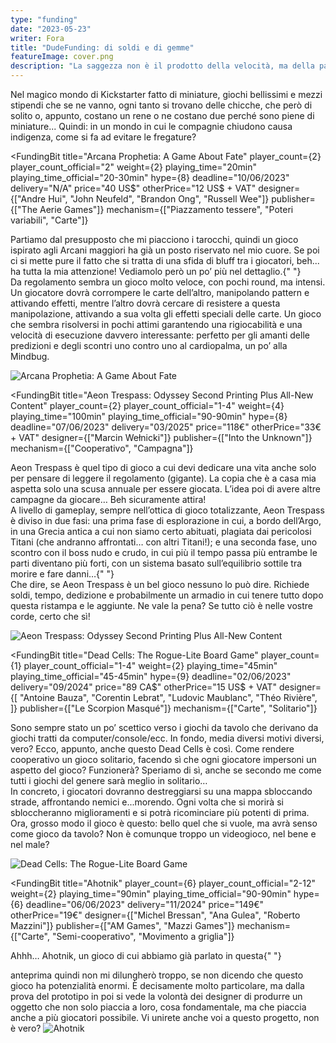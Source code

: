 ```yaml
---
type: "funding"
date: "2023-05-23"
writer: Fora
title: "DudeFunding: di soldi e di gemme"
featureImage: cover.png
description: "La saggezza non è il prodotto della velocità, ma della pazienza: bisogna sempre aspettare il momento giusto per pledgiare"
---
```


<FundingIntro>
  Nel magico mondo di Kickstarter fatto di miniature, giochi bellissimi e mezzi
  stipendi che se ne vanno, ogni tanto si trovano delle chicche, che però di
  solito o, appunto, costano un rene o ne costano due perché sono piene di
  miniature... Quindi: in un mondo in cui le compagnie chiudono causa indigenza,
  come si fa ad evitare le fregature?
</FundingIntro>

<FundingBit
  title="Arcana Prophetia: A Game About Fate"
  player_count={2}
  player_count_official="2"
  weight={2}
  playing_time="20min"
  playing_time_official="20-30min"
  hype={8}
  deadline="10/06/2023"
  delivery="N/A"
  price="40 US$"
  otherPrice="12 US$ + VAT"
  designer={["Andre Hui", "John Neufeld", "Brandon Ong", "Russell Wee"]}
  publisher={["The Aerie Games"]}
  mechanism={["Piazzamento tessere", "Poteri variabili", "Carte"]}
>
  Partiamo dal presupposto che mi piacciono i tarocchi, quindi un gioco ispirato
  agli Arcani maggiori ha già un posto riservato nel mio cuore. Se poi ci si
  mette pure il fatto che si tratta di una sfida di bluff tra i giocatori,
  beh... ha tutta la mia attenzione! Vediamolo però un po’ più nel dettaglio.{" "}
  <br />
  Da regolamento sembra un gioco molto veloce, con pochi round, ma intensi. Un giocatore
  dovrà corrompere le carte dell’altro, manipolando pattern e attivando effetti,
  mentre l’altro dovrà cercare di resistere a questa manipolazione, attivando a sua
  volta gli effetti speciali delle carte. Un gioco che sembra risolversi in pochi
  attimi garantendo una rigiocabilità e una velocità di esecuzione davvero interessante:
  perfetto per gli amanti delle predizioni e degli scontri uno contro uno al cardiopalma,
  un po’ alla <Link to="/reviews/mindbug">Mindbug</Link>.
</FundingBit>

<img src="game1.png?t=1" alt="Arcana Prophetia: A Game About Fate" />

<FundingLink
  title="Arcana Prophetia: A Game About Fate"
  link="https://www.kickstarter.com/projects/theaeriegames/arcana-prophetia-a-game-about-fate"
  small
/>

<FundingBit
  title="Aeon Trespass: Odyssey Second Printing Plus All-New Content"
  player_count={2}
  player_count_official="1-4"
  weight={4}
  playing_time="100min"
  playing_time_official="90-90min"
  hype={8}
  deadline="07/06/2023"
  delivery="03/2025"
  price="118€"
  otherPrice="33€ + VAT"
  designer={["Marcin Wełnicki"]}
  publisher={["Into the Unknown"]}
  mechanism={["Cooperativo", "Campagna"]}
>
  Aeon Trespass è quel tipo di gioco a cui devi dedicare una vita anche solo per
  pensare di leggere il regolamento (gigante). La copia che è a casa mia aspetta
  solo una scusa annuale per essere giocata. L’idea poi di avere altre campagne
  da giocare… Beh sicuramente attira! <br />A livello di gameplay, sempre
  nell’ottica di gioco totalizzante, Aeon Trespass è diviso in due fasi: una
  prima fase di esplorazione in cui, a bordo dell’Argo, in una Grecia antica a
  cui non siamo certo abituati, plagiata dai pericolosi Titani (che andranno
  affrontati… con altri Titani!); e una seconda fase, uno scontro con il boss
  nudo e crudo, in cui più il tempo passa più entrambe le parti diventano più
  forti, con un sistema basato sull’equilibrio sottile tra morire e fare danni…{" "}
  <br />
  Che dire, se Aeon Trespass è un bel gioco nessuno lo può dire. Richiede soldi,
  tempo, dedizione e probabilmente un armadio in cui tenere tutto dopo questa ristampa
  e le aggiunte. Ne vale la pena? Se tutto ciò è nelle vostre corde, certo che sì!
</FundingBit>

<img
  src="game2.png?t=1"
  alt="Aeon Trespass: Odyssey Second Printing Plus All-New Content"
/>

<FundingLink
  title="Aeon Trespass: Odyssey Second Printing Plus All-New Content"
  link="https://www.kickstarter.com/projects/kingdomsforlorn/aeon-trespass-odyssey-second-printing"
  small
/>

<FundingBit
  title="Dead Cells: The Rogue-Lite Board Game"
  player_count={1}
  player_count_official="1-4"
  weight={2}
  playing_time="45min"
  playing_time_official="45-45min"
  hype={9}
  deadline="02/06/2023"
  delivery="09/2024"
  price="89 CA$"
  otherPrice="15 US$ + VAT"
  designer={[
    "Antoine Bauza",
    "Corentin Lebrat",
    "Ludovic Maublanc",
    "Théo Rivière",
  ]}
  publisher={["Le Scorpion Masqué"]}
  mechanism={["Carte", "Solitario"]}
>
  Sono sempre stato un po’ scettico verso i giochi da tavolo che derivano da
  giochi tratti da computer/console/ecc. In fondo, media diversi motivi diversi,
  vero? Ecco, appunto, anche questo Dead Cells è così. Come rendere cooperativo
  un gioco solitario, facendo sì che ogni giocatore impersoni un aspetto del
  gioco? Funzionerà? Speriamo di sì, anche se secondo me come tutti i giochi del
  genere sarà meglio in solitario… <br />
  In concreto, i giocatori dovranno destreggiarsi su una mappa sbloccando strade,
  affrontando nemici e...morendo. Ogni volta che si morirà si sbloccheranno miglioramenti
  e si potrà ricominciare più potenti di prima. <br />
  Ora, grosso modo il gioco è questo: bello quel che si vuole, ma avrà senso
  come gioco da tavolo? Non è comunque troppo un videogioco, nel bene e nel
  male?
</FundingBit>

<img src="game3.png?t=1" alt="Dead Cells: The Rogue-Lite Board Game" />

<FundingLink
  title="Dead Cells: The Rogue-Lite Board Game"
  link="https://www.kickstarter.com/projects/scorpionmasque/dead-cells-the-rogue-lite-board-game"
  small
/>

<FundingBit
  title="Ahotnik"
  player_count={6}
  player_count_official="2-12"
  weight={2}
  playing_time="90min"
  playing_time_official="90-90min"
  hype={6}
  deadline="06/06/2023"
  delivery="11/2024"
  price="149€"
  otherPrice="19€"
  designer={["Michel Bressan", "Ana Gulea", "Roberto Mazzini"]}
  publisher={["AM Games", "Mazzi Games"]}
  mechanism={["Carte", "Semi-cooperativo", "Movimento a griglia"]}
>
  Ahhh… Ahotnik, un gioco di cui abbiamo già parlato in questa{" "}
  <Link to="/reviews/ahotnik">anteprima</Link> quindi non mi dilungherò troppo,
  se non dicendo che questo gioco ha potenzialità enormi. È decisamente molto
  particolare, ma dalla prova del prototipo in poi si vede la volontà dei
  designer di produrre un oggetto che non solo piaccia a loro, cosa
  fondamentale, ma che piaccia anche a più giocatori possibile. Vi unirete anche
  voi a questo progetto, non è vero?
</FundingBit>

<img src="game4.png?t=1" alt="Ahotnik" />

<FundingLink
  title="Ahotnik"
  link="https://www.kickstarter.com/projects/ahotnik/ahotnik/description"
  small
/>
